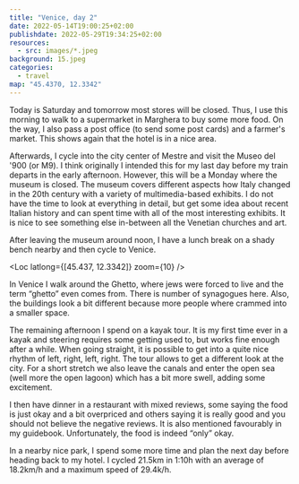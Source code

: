 ```yaml
---
title: "Venice, day 2"
date: 2022-05-14T19:00:25+02:00
publishdate: 2022-05-29T19:34:25+02:00
resources:
  - src: images/*.jpeg
background: 15.jpeg
categories:
  - travel
map: "45.4370, 12.3342"
---
```


Today is Saturday and tomorrow most stores will be closed. Thus, I use this
morning to walk to a supermarket in Marghera to buy some more food. On the way,
I also pass a post office (to send some post cards) and a farmer's market. This
shows again that the hotel is in a nice area.

<!--more-->

Afterwards, I cycle into the city center of Mestre and visit the Museo del '900
(or M9). I think originally I intended this for my last day before my train
departs in the early afternoon. However, this will be a Monday where the museum
is closed. The museum covers different aspects how Italy changed in the 20th
century with a variety of multimedia-based exhibits. I do not have the time to
look at everything in detail, but get some idea about recent Italian history and
can spent time with all of the most interesting exhibits. It is nice to see
something else in-between all the Venetian churches and art.

<Rimg src="1.jpeg" alt="Mueo del '900/M9" />

After leaving the museum around noon, I have a lunch break on a shady bench
nearby and then cycle to Venice.

<Loc latlong={[45.437, 12.3342]} zoom={10} />

In Venice I walk around the Ghetto, where jews were forced to live and the term
“ghetto” even comes from. There is number of synagogues here. Also, the
buildings look a bit different because more people where crammed into a smaller
space.

<Gallery>
  <Rimg src="2.jpeg" alt="Venice" />
  <Rimg src="3.jpeg" caption="A vaporetto (waterbus)." />
  <Rimg src="4.jpeg" caption="Police on jet skis." />
</Gallery>

<Rimg src="5.jpeg" caption="The Ghetto." />

<Gallery>
  <Rimg src="6.jpeg" caption="A holocaust memorial." />
  <Rimg src="8.jpeg" alt="Venice" />
  <Rimg
    src="9.jpeg"
    caption="You can also find some modern, maybe not as nice lokking, buildings in Venice off the beaten tourist paths."
  />
  <Rimg
    src="10.jpeg"
    caption="Laundry put out to dry is a typical sight in
Venice."
  />
</Gallery>

The remaining afternoon I spend on a kayak tour. It is my first time ever in
a kayak and steering requires some getting used to, but works fine enough after
a while. When going straight, it is possible to get into a quite nice rhythm of
left, right, left, right. The tour allows to get a different look at the
city. For a short stretch we also leave the canals and enter the open sea (well
more the open lagoon) which has a bit more swell, adding some excitement.

<Gallery>
  <Rimg src="14.jpeg" alt="Kayaking in Venice." />
  <Rimg src="15.jpeg" alt="Kayaking in Venice." />
</Gallery>

I then have dinner in a restaurant with mixed reviews, some saying the food is
just okay and a bit overpriced and others saying it is really good and you
should not believe the negative reviews. It is also mentioned favourably in my
guidebook. Unfortunately, the food is indeed “only” okay.

In a nearby nice park, I spend some more time and plan the next day before
heading back to my hotel. I cycled 21.5km in 1:10h with an average of 18.2km/h
and a maximum speed of 29.4k/h.

<Gallery>
  <Rimg src="16.jpeg" caption="A small street in the dusk." />
  <Rimg src="17.jpeg" caption="Chiesa di San Simeon Piccolo" />
</Gallery>

<Nextday />
